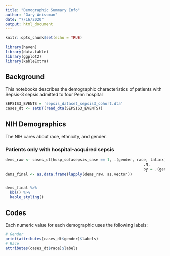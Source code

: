 ```yaml
---
title: "Demographic Summary Info"
author: "Gary Weissman"
date: "7/16/2020"
output: html_document
---
```


```r
knitr::opts_chunk$set(echo = TRUE)
```

```r
library(haven)
library(data.table)
library(ggplot2)
library(kableExtra)
```

## Background

This notebooks describes the demographic characteristics of patients with Sepsis-3 sepsis admitted to four Penn hospital

```r
SEPSIS3_EVENTS = 'sepsis_dataset_sepsis3_cohort.dta'
cases_dt <- setDT(read_dta(SEPSIS3_EVENTS))
```

## NIH Demographics

The NIH cares about race, ethnicity, and gender. 

### Patients only with hospital-acquired sepsis

```r

dems_raw <- cases_dt[hosp_sofasepsis_case == 1, .(gender, race, latinx)][, 
                                                             .N, 
                                                             by = .(gender, race, latinx)]
dems_final <- as.data.frame(lapply(dems_raw, as.vector))


dems_final %>%
  kbl() %>%
  kable_styling()


```

## Codes

Each numeric value for each demographic uses the following labels:

```r
# Gender
print(attributes(cases_dt$gender)$labels)
# Race
attributes(cases_dt$race)$labels
```
